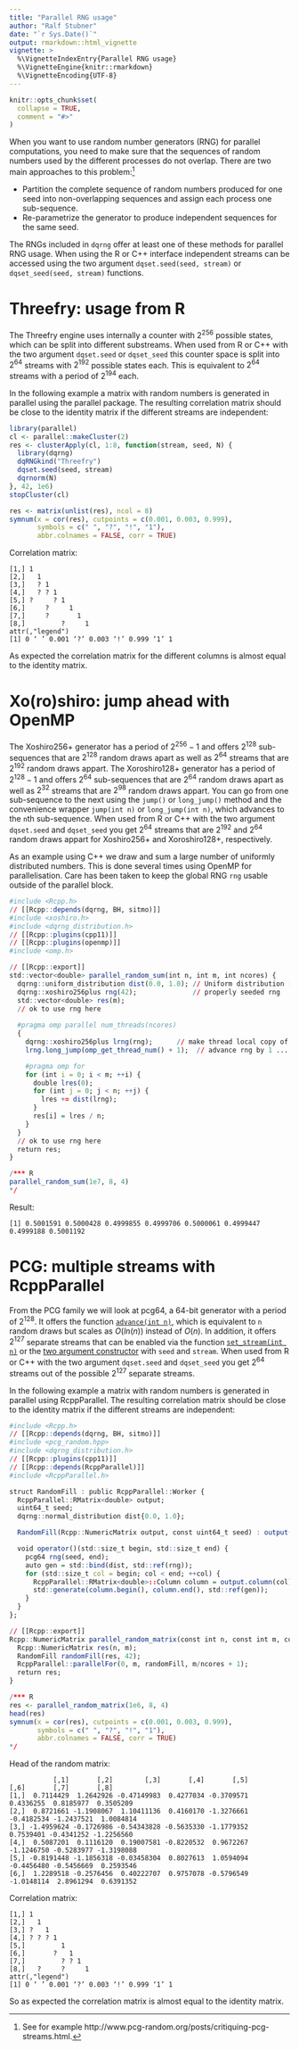 ```yaml
---
title: "Parallel RNG usage"
author: "Ralf Stubner"
date: "`r Sys.Date()`"
output: rmarkdown::html_vignette
vignette: >
  %\VignetteIndexEntry{Parallel RNG usage}
  %\VignetteEngine{knitr::rmarkdown}
  %\VignetteEncoding{UTF-8}
---
```


```r
knitr::opts_chunk$set(
  collapse = TRUE,
  comment = "#>"
)
```

When you want to use random number generators (RNG) for parallel computations, you need to make sure that the sequences of random numbers used by the different processes do not overlap.
There are two main approaches to this problem:^[See for example http://www.pcg-random.org/posts/critiquing-pcg-streams.html.]

* Partition the complete sequence of random numbers produced for one seed into non-overlapping sequences and assign each process one sub-sequence.
* Re-parametrize the generator to produce independent sequences for the same seed.

The RNGs included in `dqrng` offer at least one of these methods for parallel RNG usage.
When using the R or C++ interface independent streams can be accessed using the two argument `dqset.seed(seed, stream)` or `dqset_seed(seed, stream)` functions.

# Threefry: usage from R

The Threefry engine uses internally a counter with $2^{256}$ possible states, which can be split into different substreams.
When used from R or C++ with the two argument `dqset.seed` or `dqset_seed` this counter space is split into $2^{64}$ streams with $2^{192}$ possible states each.
This is equivalent to $2^{64}$ streams with a period of $2^{194}$ each.

In the following example a matrix with random numbers is generated in parallel using the parallel package.
The resulting correlation matrix should be close to the identity matrix if the different streams are independent:

```r
library(parallel)
cl <- parallel::makeCluster(2)
res <- clusterApply(cl, 1:8, function(stream, seed, N) {
  library(dqrng)
  dqRNGkind("Threefry")
  dqset.seed(seed, stream)
  dqrnorm(N)
}, 42, 1e6)
stopCluster(cl)

res <- matrix(unlist(res), ncol = 8)
symnum(x = cor(res), cutpoints = c(0.001, 0.003, 0.999),
       symbols = c(" ", "?", "!", "1"),
       abbr.colnames = FALSE, corr = TRUE)
```

Correlation matrix:

    [1,] 1              
    [2,]   1            
    [3,]   ? 1          
    [4,]   ? ? 1        
    [5,] ?     ? 1      
    [6,]     ?     1    
    [7,]     ?       1  
    [8,]         ?     1
    attr(,"legend")
    [1] 0 ‘ ’ 0.001 ‘?’ 0.003 ‘!’ 0.999 ‘1’ 1

As expected the correlation matrix for the different columns is almost equal to the identity matrix.


# Xo(ro)shiro: jump ahead with OpenMP

The Xoshiro256+ generator has a period of $2^{256} -1$ and offers $2^{128}$ sub-sequences that are $2^{128}$ random draws apart as well as $2^{64}$ streams that are $2^{192}$ random draws appart.
The Xoroshiro128+ generator has a period of $2^{128} -1$ and offers $2^{64}$ sub-sequences that are $2^{64}$ random draws apart as well as $2^{32}$ streams that are $2^{98}$ random draws appart. 
You can go from one sub-sequence to the next using the `jump()` or `long_jump()` method and the convenience wrapper `jump(int n)` or `long_jump(int n)`, which  advances to the `n`th sub-sequence.
When used from R or C++ with the two argument `dqset.seed` and `dqset_seed` you get $2^{64}$ streams that are $2^{192}$ and $2^{64}$ random draws appart for Xoshiro256+ and Xoroshiro128+, respectively.

As an example using C++ we draw and sum a large number of uniformly distributed numbers.
This is done several times using OpenMP for parallelisation.
Care has been taken to keep the global RNG `rng` usable outside of the parallel block.

```r
#include <Rcpp.h>
// [[Rcpp::depends(dqrng, BH, sitmo)]]
#include <xoshiro.h>
#include <dqrng_distribution.h>
// [[Rcpp::plugins(cpp11)]]
// [[Rcpp::plugins(openmp)]]
#include <omp.h>

// [[Rcpp::export]]
std::vector<double> parallel_random_sum(int n, int m, int ncores) {
  dqrng::uniform_distribution dist(0.0, 1.0); // Uniform distribution [0,1)
  dqrng::xoshiro256plus rng(42);              // properly seeded rng
  std::vector<double> res(m);
  // ok to use rng here
  
  #pragma omp parallel num_threads(ncores)
  {
    dqrng::xoshiro256plus lrng(rng);      // make thread local copy of rng 
    lrng.long_jump(omp_get_thread_num() + 1);  // advance rng by 1 ... ncores jumps

    #pragma omp for
    for (int i = 0; i < m; ++i) {
      double lres(0);
      for (int j = 0; j < n; ++j) {
        lres += dist(lrng);
      }
      res[i] = lres / n;
    }
  }
  // ok to use rng here
  return res;
}

/*** R
parallel_random_sum(1e7, 8, 4)
*/
```


Result:

    [1] 0.5001591 0.5000428 0.4999855 0.4999706 0.5000061 0.4999447 0.4999188 0.5001192


# PCG: multiple streams with RcppParallel

From the PCG family we will look at pcg64, a 64-bit generator with a period of $2^{128}$.
It offers the function [`advance(int n)`](http://www.pcg-random.org/using-pcg-cpp.html#void-advance-state-type-delta), which is equivalent to `n` random draws but scales as $O(ln(n))$ instead of $O(n)$. 
In addition, it offers $2^{127}$ separate streams that can be enabled via the function [`set_stream(int n)`](http://www.pcg-random.org/using-pcg-cpp.html#void-pcg32-set-stream-state-type-stream) or the [two argument constructor](http://www.pcg-random.org/using-pcg-cpp.html#pcg32-pcg32-constructor) with `seed` and `stream`.
When used from R or C++ with the two argument `dqset.seed` and `dqset_seed` you get $2^{64}$ streams out of the possible $2^{127}$ separate streams.

In the following example a matrix with random numbers is generated in parallel using RcppParallel.
The resulting correlation matrix should be close to the identity matrix if the different streams are independent:


```r
#include <Rcpp.h>
// [[Rcpp::depends(dqrng, BH, sitmo)]]
#include <pcg_random.hpp>
#include <dqrng_distribution.h>
// [[Rcpp::plugins(cpp11)]]
// [[Rcpp::depends(RcppParallel)]]
#include <RcppParallel.h>

struct RandomFill : public RcppParallel::Worker {
  RcppParallel::RMatrix<double> output;
  uint64_t seed;
  dqrng::normal_distribution dist{0.0, 1.0};

  RandomFill(Rcpp::NumericMatrix output, const uint64_t seed) : output(output), seed(seed) {};

  void operator()(std::size_t begin, std::size_t end) {
    pcg64 rng(seed, end);
    auto gen = std::bind(dist, std::ref(rng));
    for (std::size_t col = begin; col < end; ++col) {
      RcppParallel::RMatrix<double>::Column column = output.column(col);
      std::generate(column.begin(), column.end(), std::ref(gen));
    }
  }
};

// [[Rcpp::export]]
Rcpp::NumericMatrix parallel_random_matrix(const int n, const int m, const int ncores) {
  Rcpp::NumericMatrix res(n, m);
  RandomFill randomFill(res, 42);
  RcppParallel::parallelFor(0, m, randomFill, m/ncores + 1);
  return res;
}

/*** R
res <- parallel_random_matrix(1e6, 8, 4)
head(res)
symnum(x = cor(res), cutpoints = c(0.001, 0.003, 0.999),
       symbols = c(" ", "?", "!", "1"),
       abbr.colnames = FALSE, corr = TRUE)
*/
```

Head of the random matrix:

               [,1]       [,2]        [,3]       [,4]       [,5]       [,6]       [,7]       [,8]
    [1,]  0.7114429  1.2642926 -0.47149983  0.4277034 -0.3709571  0.4336255  0.8185977  0.3505209
    [2,]  0.8721661 -1.1908067  1.10411136  0.4160170 -1.3276661 -0.4182534 -1.2437521  1.0084814
    [3,] -1.4959624 -0.1726986 -0.54343828 -0.5635330 -1.1779352  0.7539401 -0.4341252 -1.2256560
    [4,]  0.5087201  0.1116120  0.19007581 -0.8220532  0.9672267 -1.1246750 -0.5283977 -1.3198088
    [5,] -0.8191448 -1.1856318 -0.03458304  0.8027613  1.0594094 -0.4456480 -0.5456669  0.2593546
    [6,]  1.2289518 -0.2576456  0.40222707  0.9757078 -0.5796549 -1.0148114  2.8961294  0.6391352

Correlation matrix:

    [1,] 1              
    [2,]   1            
    [3,] ?   1          
    [4,] ? ? ? 1        
    [5,]         1      
    [6,]       ?   1    
    [7,]         ? ? 1  
    [8,]   ?     ?     1
    attr(,"legend")
    [1] 0 ‘ ’ 0.001 ‘?’ 0.003 ‘!’ 0.999 ‘1’ 1

So as expected the correlation matrix is almost equal to the identity matrix.
